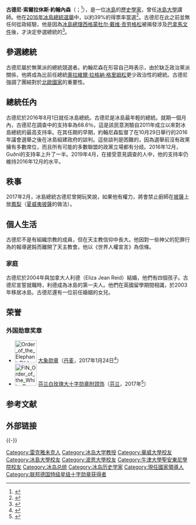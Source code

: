 {{冰島語姓名|古德尼}}
{{noteTA
|1=zh-cn:内松;zh-hk:內松;zh-tw:內森;
}}
{{Infobox Officeholder
|name        = 古德尼·約翰內森<br>Guðni Jóhannesson
|image       =Guðni Th. Jóhannesson (2017-03-30).jpg
|office     = [[冰島總統|冰島總統]]
|primeminister = [[西于聚尔·英伊·约翰森|西于聚尔·英伊·约翰森]]<br>[[布亞尼·本尼迪克特松_(1970年)|布亞尼·本尼迪克特松]]<br>[[卡特林·亞科布斯多蒂爾|卡特林·亞科布斯多蒂爾]]
|term_start = 2016年8月1日
|term_end = 
|predecessor = [[奥拉维尔·拉格纳·格里姆松|奥拉维尔·拉格纳·格里姆松]]
|successor = 
|birth_date  = {{birth date and age|1968|6|26}}
|birth_place = {{flag|Iceland}}[[雷克雅維克|雷克雅維克]]
|death_date  = 
|death_place = 
|party       = [[無黨籍|無黨籍]]
|spouse      = Elín Haraldsdóttir<br>Eliza Reid
|children    = 5
|alma_mater  = [[华威大学|华威大学]]<br>[[冰岛大学|冰岛大学]]<br>[[波恩大学|波恩大学]]<br>[[牛津大學聖安東尼學院|牛津大學聖安東尼學院]]<br>[[伦敦玛丽王后大学|伦敦玛丽王后大学]]
|profession  = 歷史學家
}}
'''古德尼·索爾拉休斯·約翰內森'''（{{lang-is|Guðni Thorlacius Jóhannesson}}；{{bd|1968年|6月26日||}}<ref name=morgunbladid>{{cite web|last=Guðmundsson|first=Hjörtur J.|url=http://www.mbl.is/frettir/innlent/2016/05/03/hver_er_thessi_gudni_th/|title=Hver er þessi Guðni Th.?|language=is|work=[[Morgunblaðið|Morgunblaðið]]|date=2016-05-03|accessdate=2016-05-15|archive-date=2016-05-13|archive-url=https://web.archive.org/web/20160513004002/http://www.mbl.is/frettir/innlent/2016/05/03/hver_er_thessi_gudni_th/|dead-url=no}}</ref>），是一位[[冰島|冰島]]的[[歷史學家|歷史學家]]，曾任[[冰島大學|冰島大學]]講師。他在[[2016年冰島總統選舉|2016年冰島總統選舉]]中，以約39%的得票率當選<ref name="bbc20160626">{{cite news|title=歷史學者當選冰島新總統|url=http://www.bbc.com/zhongwen/trad/world/2016/06/160626_world_iceland_president|accessdate=2016-06-26|agency=[[BBC中文網|BBC中文網]]|date=2016-06-26|archive-date=2019-05-19|archive-url=https://web.archive.org/web/20190519052747/https://www.bbc.com/zhongwen/trad/world/2016/06/160626_world_iceland_president|dead-url=no}}</ref>。古德尼在此之前並無任何從政經驗，他是因為[[冰島總理|冰島總理]][[西格蒙杜尔·戴维·贡劳格松|西格蒙杜尔·戴维·贡劳格松]]被揭發涉及[[巴拿馬文件|巴拿馬文件]]後，才決定參選總統的<ref name="appledaily20106026">{{cite news|author1=李寧怡|title=素人參政 歷史學者當選冰島總統|url=http://www.appledaily.com.tw/appledaily/article/international/20160627/37285564/|accessdate=2016-06-26|agency=[[台灣蘋果日報|台灣蘋果日報]]|date=2016-06-26|archive-date=2016-10-25|archive-url=https://web.archive.org/web/20161025083931/http://www.appledaily.com.tw/appledaily/article/international/20160627/37285564|dead-url=no}}</ref>。

==參選總統==
古德尼屬於無黨派的總統競選者。約翰尼森在形容自己時表示，由於缺乏政治黨派關係，他將成為比前任總統[[奧拉維爾·拉格納·格里姆松|奧拉維爾·拉格納·格里姆松]]更少政治性的總統。古德尼強調了團結對於[[北歐國家|北歐國家]]的重要性。

==總統任內==
古德尼於2016年8月1日就任冰島總統。古德尼是冰島最年輕的總統。就期一個月內，古德尼在調查中的支持率為68.6％，這是該民意測驗自2011年成立以來對冰島總統的最高支持率。在其任期的早期，約翰尼森監督了在10月29日舉行的2016年議會選舉之後在冰島組建政府的談判。這些談判是困難的，因為選舉前沒有政黨擁有多數席位，而且所有可能的多數聯盟的政黨立場都有分歧。2016年12月，Guðni的支持率上升了一半。2019年4月，在接受意見調查的人中，他的支持率仍維持2016年12月的水平。
==秩事==
2017年2月，冰島總統古德尼曾開玩笑說，如果他有權力，將會禁止廚師在[[披薩|披薩]]上放[[鳳梨|鳳梨]]（[[夏威夷披薩|夏威夷披薩]]的做法）。

==個人生活==
古德尼不是有組織宗教的成員，但在天主教信仰中長大。他因對一些神父的犯罪行為的報導遲鈍而離開了天主教會。他以《世界人權宣言》為信條。

===家庭===
古德尼於2004年與加拿大人利德（Eliza Jean Reid）結婚，他們有四個孩子。古德尼宣誓就職時，利德成為冰島的第一夫人。他們在英國留學期間相識，於2003年移居冰島。古德尼還有一位前任婚姻的女兒。

==荣誉==
===外国勋章奖章===
* [[File:Order_of_the_Elephant_Ribbon_bar.svg|60px]] [[大象勋章|大象勋章]]（[[丹麦|丹麦]]，2017年1月24日<ref>{{da}}{{cite web |url=https://www.kongehuset.dk/monarkiet-i-danmark/ordener-og-medaljer/modtagere-af-danske-dekorationer/#oversigt-over-modtagere-af-danske-dekorationer |title=Modtagere af danske dekorationer |publisher=Kongehuset.dk |date= |accessdate=2022-05-09 |archive-date=2022-05-18 |archive-url=https://web.archive.org/web/20220518072341/https://www.kongehuset.dk/monarkiet-i-danmark/ordener-og-medaljer/modtagere-af-danske-dekorationer/#oversigt-over-modtagere-af-danske-dekorationer |dead-url=no }}</ref>）
* [[File:FIN_Order_of_the_White_Rose_Grand_Cross_BAR.png|60px]] [[芬兰白玫瑰勋章|芬兰白玫瑰大十字勋章附颈饰]]（[[芬兰|芬兰]]，2017年<ref>{{fi}}{{cite web |url=https://ritarikunnat.fi/ritarikunnat/palkitut/suomen-valkoisen-ruusun-ritarikunnan-suurristin-ketjuineen-ulkomaalaiset-saajat/ |title=Suomen Valkoisen Ruusun ritarikunnan suurristin ketjuineen ulkomaalaiset saajat |publisher=RITARIKUNTIEN KANSLIA |date= |accessdate=2021-10-20 |archive-date=2021-12-19 |archive-url=https://web.archive.org/web/20211219004449/https://ritarikunnat.fi/ritarikunnat/palkitut/suomen-valkoisen-ruusun-ritarikunnan-suurristin-ketjuineen-ulkomaalaiset-saajat/ |dead-url=no }}</ref>）

== 参考文献 ==
{{Reflist}}

== 外部链接 ==
{{Wikinews|巴拿马文件后总统选举，约翰内松势成冰岛总统}}

{{-}}
{{Authority control}}
{{冰島總統}}
{{DEFAULTSORT:Gudni Thorlacius Johannesson}}
[[Category:雷克雅未克人|Category:雷克雅未克人]]
[[Category:冰岛大学教授|Category:冰岛大学教授]]
[[Category:華威大學校友|Category:華威大學校友]]
[[Category:冰島大學校友|Category:冰島大學校友]]
[[Category:波恩大學校友|Category:波恩大學校友]]
[[Category:牛津大學聖安東尼學院校友|Category:牛津大學聖安東尼學院校友]]
[[Category:冰岛总统|Category:冰岛总统]]
[[Category:冰岛历史学家|Category:冰岛历史学家]]
[[Category:現任國家領導人|Category:現任國家領導人]]
[[Category:联邦德国特级星级十字勋章获得者|Category:联邦德国特级星级十字勋章获得者]]